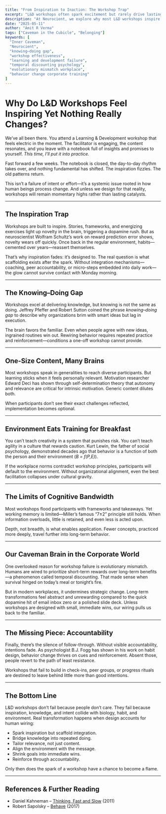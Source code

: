 ```yaml
---
title: "From Inspiration to Inaction: The Workshop Trap"
excerpt: "L&D workshops often spark excitement but rarely drive lasting change. The reason isn’t lack of effort—it’s human wiring, environmental friction, and the knowing–doing gap."
description: "At Neurocient, we explore why most L&D workshops inspire in the moment but fail to stick. From the knowing–doing gap to evolutionary mismatch and environmental friction, here’s why workshops fade—and what it takes to design lasting change."
date: "2025-05-11"
author: "Amit R Verma"
tags: ["Caveman in the Cubicle", "Belonging"]
keywords: [
  "Inner Caveman",
  "Neurocient",
  "knowing–doing gap",
  "workshop effectiveness",
  "learning and development failure",
  "temporal discounting psychology",
  "evolutionary mismatch workplace",
  "behavior change corporate training"
]
---
```



# Why Do L&D Workshops Feel Inspiring Yet Nothing Really Changes?

We’ve all been there. You attend a Learning & Development workshop that feels electric in the moment. The facilitator is engaging, the content resonates, and you leave with a notebook full of insights and promises to yourself. *This time, I’ll put it into practice.*  

Fast forward a few weeks. The notebook is closed, the day-to-day rhythm takes over, and nothing fundamental has shifted. The inspiration fizzles. The old patterns return.  

This isn’t a failure of intent or effort—it’s a systemic issue rooted in how human beings process change. And unless we design for that reality, workshops will remain momentary highs rather than lasting catalysts.  

---

## The Inspiration Trap

Workshops are built to inspire. Stories, frameworks, and energizing exercises light up novelty in the brain, triggering a dopamine rush. But as neuroscientist Wolfram Schultz’s work on reward prediction error shows, novelty wears off quickly. Once back in the regular environment, habits—cemented over years—reassert themselves.  

That’s why inspiration fades: it’s designed to. The real question is what scaffolding exists after the spark. Without integration mechanisms—coaching, peer accountability, or micro-steps embedded into daily work—the glow cannot survive contact with Monday morning.  

---

## The Knowing–Doing Gap

Workshops excel at delivering knowledge, but knowing is not the same as doing. Jeffrey Pfeffer and Robert Sutton coined the phrase *knowing–doing gap* to describe why organizations brim with smart ideas but lag in execution.  

The brain favors the familiar. Even when people agree with new ideas, ingrained routines win out. Rewiring behavior requires repeated practice and reinforcement—conditions a one-off workshop cannot provide.  

---

## One-Size Content, Many Brains

Most workshops speak in generalities to reach diverse participants. But learning sticks when it feels personally relevant. Motivation researcher Edward Deci has shown through self-determination theory that autonomy and relevance are critical for intrinsic motivation. Generic content dilutes both.  

When participants don’t see their exact challenges reflected, implementation becomes optional.  

---

## Environment Eats Training for Breakfast

You can’t teach creativity in a system that punishes risk. You can’t teach agility in a culture that rewards caution. Kurt Lewin, the father of social psychology, demonstrated decades ago that behavior is a function of both the person and their environment (*B = f(P,E)*).  

If the workplace norms contradict workshop principles, participants will default to the environment. Without organizational alignment, even the best facilitation collapses under cultural gravity.  

---

## The Limits of Cognitive Bandwidth

Most workshops flood participants with frameworks and takeaways. Yet working memory is limited—Miller’s famous “7±2” principle still holds. When information overloads, little is retained, and even less is acted upon.  

Depth, not breadth, is what enables application. Fewer concepts, practiced more deeply, travel further into long-term behavior.  

---

## Our Caveman Brain in the Corporate World

One overlooked reason for workshop failure is evolutionary mismatch. Humans are wired to prioritize short-term rewards over long-term benefits—a phenomenon called temporal discounting. That made sense when survival hinged on today’s meal or tonight’s fire.  

But in modern workplaces, it undermines strategic change. Long-term transformations feel abstract and unrewarding compared to the quick dopamine hit of email inbox zero or a polished slide deck. Unless workshops are designed with small, immediate wins, our wiring pulls us back to the familiar.  

---

## The Missing Piece: Accountability

Finally, there’s the silence of follow-through. Without visible accountability, intentions fade. As psychologist B.J. Fogg has shown in his work on habit design, behavior change thrives on cues and reinforcement. Absent those, people revert to the path of least resistance.  

Workshops that fail to build in check-ins, peer groups, or progress rituals are destined to leave behind little more than good intentions.  

---

## The Bottom Line

L&D workshops don’t fail because people don’t care. They fail because inspiration, knowledge, and intent collide with biology, habit, and environment. Real transformation happens when design accounts for human wiring:  

- Spark inspiration but scaffold integration.  
- Bridge knowledge into repeated doing.  
- Tailor relevance, not just content.  
- Align the environment with the message.  
- Shrink goals into immediate wins.  
- Reinforce through accountability.  

Only then does the spark of a workshop have a chance to become a flame.  

---

## References & Further Reading

- Daniel Kahneman – [Thinking, Fast and Slow](/books/thinking-fast-and-slow) (2011)  
- Robert Sapolsky – [Behave](/books/behave) (2017)  

